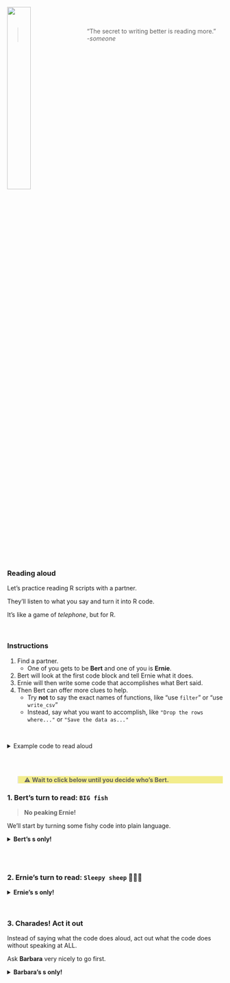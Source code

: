 
<img src="../images/bert_ernie.jpg" style="float: left; width: 33%; margin-right: 20px;">


<br><br>

> "The secret to writing better is reading more."  
> *-someone*

<div style="clear: both;"></div>

### <i class="fas fa-book"></i> Reading aloud {-}

Let's practice reading R scripts with a partner.

They'll listen to what you say and turn it into R code. 

It's like a game of *telephone*, but for R.

<br>

### Instructions {-}

1. Find a partner. 
    - One of you gets to be **Bert** and one of you is **Ernie**.
1. Bert will look at the first code block and tell Ernie what it does.
1. Ernie will then write some code that accomplishes what Bert said.
1. Then Bert can offer more clues to help.
    - Try **not** to say the exact names of functions, like "use `filter`" or "use `write_csv`"
    - Instead, say what you want to accomplish, like `"Drop the rows where..."` or `"Save the data as..."`

<br>

<details>
<summary class="btn_code_blue"> Example code to read aloud </summary>


Say aloud what this code does or tries to accomplish.  

```r
library(sandwich)
    
slices_bread <- 4

fillings <- read_csv("fillings.csv")

nrow(fillings)

names(fillings)

red_veggies <- filter(fillings, food_type == "vegetable", color = "red")

```    

</details>    

<br>
<br>

<blockquote style="background-color: #f3ed8c;">
⚠️ **Wait to click below until you decide who's Bert.**
</blockquote> 

### 1. Bert's **turn to read:** `BIG fish` <i class="fas fa-fish"></i> {-}

> **No peaking Ernie!**

We'll start by turning some fishy code into plain language.

<details>
<summary class="btn_code_blue"> **Bert's <i class="fas fa-eye"></i><i class="fas fa-eye"></i>s only!**   </summary>
    
```r
library(readr)

fishes <- read_csv("lake_superior_fish.csv")

names(big_fishes)

nrow(fishes)
 
big_fishes <- filter(fishes, length > 20)

nrow(big_fishes)

```

</details>


<br><br>


### 2. Ernie's **turn to read:** `Sleepy sheep` 🐑🐑🐑 <i class="fas fa-sheep"></i><i class="fas fa-sheep"></i><i class="fas fa-sheep"></i> {-}

<details>
<summary class="btn_code_blue"> **Ernie's <i class="fas fa-eye"></i><i class="fas fa-eye"></i>s only!** </summary>
    
```r

library(ggplot2)

asleep <- FALSE

names <- c("Shaun", "Lambchop", "Dolly")

sheep_ids <- 1:3

my_sheep <- data.frame(sheep_name = names, 
                       sheep_id   = sheep_ids)

ggplot(my_sheep, aes(x = names, y = sheep_id)) +
    geom_point() + 
    labs(title = "Counting sheep backwards makes me Zzzz...")

asleep <- TRUE
```   

</details>


<br>

### 3. Charades! **Act it out** {-}

Instead of saying what the code does aloud, act out what the code does without speaking at ALL.

Ask **Barbara** very nicely to go first.

<details>
<summary class="btn_code_blue"> **Barbara's <i class="fas fa-eye"></i><i class="fas fa-eye"></i>s only!** </summary>
    
```r

cat_df <- read_excel("lost_cats.xlsx")

kittens <- filter(cat_df, age < 1)

catfood <- "SPAM"

hungry_kittens <- filter(kittens, hungry == TRUE)

fed_cats <- TRUE
```   

</details>


<div style="clear: both;"></div>

